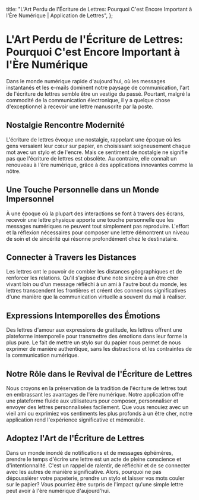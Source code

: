 
  title: "L'Art Perdu de l'Écriture de Lettres: Pourquoi C'est Encore Important à l'Ère Numérique | Application de Lettres",
};

# L'Art Perdu de l'Écriture de Lettres: Pourquoi C'est Encore Important à l'Ère Numérique

<MdxImage src="/blog/lost-art-letter-writing.jpg" alt="L'Art Perdu de l'Écriture de Lettres: Pourquoi C'est Encore Important à l'Ère Numérique" width={800} height={700} />

Dans le monde numérique rapide d'aujourd'hui, où les messages instantanés et les e-mails dominent notre paysage de communication, l'art de l'écriture de lettres semble être un vestige du passé. Pourtant, malgré la commodité de la communication électronique, il y a quelque chose d'exceptionnel à recevoir une lettre manuscrite par la poste.

## Nostalgie Rencontre Modernité

L'écriture de lettres évoque une nostalgie, rappelant une époque où les gens versaient leur cœur sur papier, en choisissant soigneusement chaque mot avec un stylo et de l'encre. Mais ce sentiment de nostalgie ne signifie pas que l'écriture de lettres est obsolète. Au contraire, elle connaît un renouveau à l'ère numérique, grâce à des applications innovantes comme la nôtre.

## Une Touche Personnelle dans un Monde Impersonnel

À une époque où la plupart des interactions se font à travers des écrans, recevoir une lettre physique apporte une touche personnelle que les messages numériques ne peuvent tout simplement pas reproduire. L'effort et la réflexion nécessaires pour composer une lettre démontrent un niveau de soin et de sincérité qui résonne profondément chez le destinataire.

## Connecter à Travers les Distances

Les lettres ont le pouvoir de combler les distances géographiques et de renforcer les relations. Qu'il s'agisse d'une note sincère à un être cher vivant loin ou d'un message réfléchi à un ami à l'autre bout du monde, les lettres transcendent les frontières et créent des connexions significatives d'une manière que la communication virtuelle a souvent du mal à réaliser.

## Expressions Intemporelles des Émotions

Des lettres d'amour aux expressions de gratitude, les lettres offrent une plateforme intemporelle pour transmettre des émotions dans leur forme la plus pure. Le fait de mettre un stylo sur du papier nous permet de nous exprimer de manière authentique, sans les distractions et les contraintes de la communication numérique.

## Notre Rôle dans le Revival de l'Écriture de Lettres

Nous croyons en la préservation de la tradition de l'écriture de lettres tout en embrassant les avantages de l'ère numérique. Notre application offre une plateforme fluide aux utilisateurs pour composer, personnaliser et envoyer des lettres personnalisées facilement. Que vous renouiez avec un vieil ami ou exprimiez vos sentiments les plus profonds à un être cher, notre application rend l'expérience significative et mémorable.

## Adoptez l'Art de l'Écriture de Lettres

Dans un monde inondé de notifications et de messages éphémères, prendre le temps d'écrire une lettre est un acte de pleine conscience et d'intentionnalité. C'est un rappel de ralentir, de réfléchir et de se connecter avec les autres de manière significative. Alors, pourquoi ne pas dépoussiérer votre papeterie, prendre un stylo et laisser vos mots couler sur le papier? Vous pourriez être surpris de l'impact qu'une simple lettre peut avoir à l'ère numérique d'aujourd'hui.
